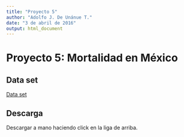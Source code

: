 ```yaml
---
title: "Proyecto 5"
author: "Adolfo J. De Unánue T."
date: "3 de abril de 2016"
output: html_document
---
```

# Proyecto 5: Mortalidad en México

## Data set

[Data set](https://www.dropbox.com/s/sp2gimo1oi6smz7/GBD_Classification_23NOV2015.psv?dl=0)

## Descarga

Descargar a mano haciendo click en la liga de arriba.

